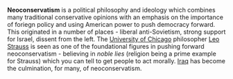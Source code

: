 {{subpages}}

'''Neoconservatism''' is a political philosophy and ideology which combines many traditional conservative opinions with an emphasis on the importance of foriegn policy and using American power to push democracy forward. This originated in a number of places - liberal anti-Sovietism, strong support for Israel, dissent from the left. The [[University of Chicago]] philosopher [[Leo Strauss]] is seen as one of the foundational figures in pushing forward neoconservatism - believing in ''noble lies'' (religion being a prime example for Strauss) which you can tell to get people to act morally. [[Iraq]] has become the culmination, for many, of neoconservatism.